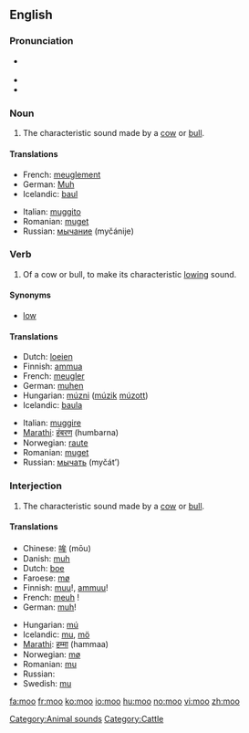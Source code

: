{{also|MOO}}
==English==

===Pronunciation===
* {{a|UK|US}} {{IPA|/muː/}}
* {{rhymes|uː}}
* {{homophones|mu}}

===Noun===
{{en-noun}}

# {{onomatopoeia}} The characteristic sound made by a [[cow]] or [[bull]].

====Translations====

{{trans-top|characteristic sound made by a cow or bull}}
* French: [[meuglement]] {{m}}
* German: [[Muh]] {{n}}
* Icelandic: [[baul]] {{n}}
{{trans-mid}}
* Italian: [[muggito]] {{m}}
* Romanian: [[muget]] {{n}}
* Russian: [[мычание]] (myčánije) {{n}}
{{trans-bottom}}

===Verb===
{{en-verb}}

# {{intransitive}} Of a cow or bull, to make its characteristic [[low#Etymology 2|lowing]] sound.

====Synonyms====
* [[low]]

====Translations====
{{trans-top|to make a lowing sound}}
* Dutch: [[loeien]]
* Finnish: [[ammua]]
* French: [[meugler]]
* German: [[muhen]]
* Hungarian: [[múzni]] ([[múzik]] [[múzott]])
* Icelandic: [[baula]]
{{trans-mid}}
* Italian: [[muggire]]
* [[Marathi]]: [[हंबरण]] (humbarna)
* Norwegian: [[raute]]
* Romanian: [[muget]]
* Russian: [[мычать]] (myčát’)
{{trans-bottom}}

===Interjection===
{{en-interjection}}

# The characteristic sound made by a [[cow]] or [[bull]].

====Translations====
{{trans-top|sound made by a cow or bull}}
* Chinese: [[哞]] (mōu)
* Danish: [[muh]]
* Dutch: [[boe]]
* Faroese: [[mø]]
* Finnish: [[muu]]!, [[ammuu]]!
* French: [[meuh]]&nbsp;!
* German: [[muh]]!
{{trans-mid}}
* Hungarian: [[mú]]
* Icelandic: [[mu]], [[mö]]
* [[Marathi]]: [[हम्मा]] (hammaa)
* Norwegian: [[mø]]
* Romanian: [[mu]]
* Russian: {{t|ru|му|tr=mu}}
* Swedish: [[mu]]
{{trans-bottom}}

[[Category:Animal sounds]]
[[Category:Cattle]]

[[fa:moo]]
[[fr:moo]]
[[ko:moo]]
[[io:moo]]
[[hu:moo]]
[[no:moo]]
[[vi:moo]]
[[zh:moo]]